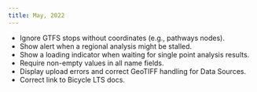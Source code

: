 ```yaml
---
title: May, 2022
---
```


- Ignore GTFS stops without coordinates (e.g., pathways nodes).
- Show alert when a regional analysis might be stalled.
- Show a loading indicator when waiting for single point analysis results.
- Require non-empty values in all name fields.
- Display upload errors and correct GeoTIFF handling for Data Sources.
- Correct link to Bicycle LTS docs.
